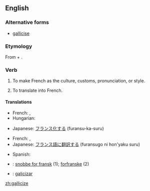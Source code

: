 ==English==

===Alternative forms===
* [[gallicise]] {{qualifier|mainly UK}}

===Etymology===
From {{etyl|la|en}} {{term|Gallicus||French|lang=la}} + {{term|-ize}}.

===Verb===
{{en-verb|galliciz|ing}}

# {{context|transitive|lang=en}} To make French as the culture, customs, pronunciation, or style.
# {{context|transitive|lang=en}} To translate into French.

====Translations====
{{trans-top|to make French as the culture, customs, pronunciation, or style}}
* French: {{t|fr|faire français}}, {{t|fr|franciser}}
* Hungarian: {{t|hu|elfranciásít}}
{{trans-mid}}
* Japanese: [[フランス化]]する (furansu-ka-suru)
{{trans-bottom}}

{{trans-top|to translate into French}}
* French: {{t|fr|traduire en français}}, {{t|fr|franciser}}
* Japanese: [[フランス語]]に[[翻訳する]] (furansugo ni hon'yaku suru)
{{trans-mid}}
* Spanish: {{t|es|traducir en francés}}
{{trans-bottom}}

{{checktrans-top}}
* {{ttbc|da}}: [[snobbe for fransk]] (1); [[forfranske]] (2)
* {{ttbc|es}}: [[galicizar]]
{{trans-bottom}}

[[zh:gallicize]]